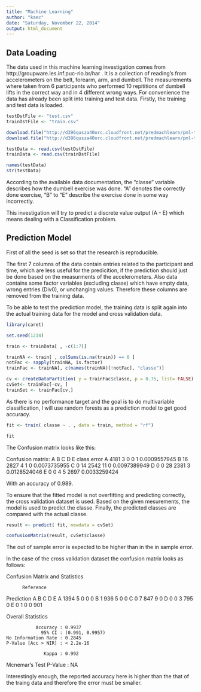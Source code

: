 ```yaml
---
title: "Machine Learning"
author: "kaec"
date: "Saturday, November 22, 2014"
output: html_document
---
```

## Data Loading
The data used in this machine learning investigation comes from http://groupware.les.inf.puc-rio.br/har . It is a collection of reading's from accelerometers on the belt, forearm, arm, and dumbell. The measurements where taken from 6 participants who performed 10 repititions of dumbell lifts in the correct way and in 4 different wrong ways.
For convenience the data has already been split into training and test data. Firstly, the training and test data is loaded.

```r
testDstFile <- "test.csv"
trainDstFile <- "train.csv"

download.file("http://d396qusza40orc.cloudfront.net/predmachlearn/pml-testing.csv", testDstFile)
download.file("http://d396qusza40orc.cloudfront.net/predmachlearn/pml-training.csv", trainDstFile)

testData <- read.csv(testDstFile)
trainData <- read.csv(trainDstFile)

names(testData)
str(testData)
```

According to the available data documentation, the "classe" variable describes how the dumbell exercise was done. "A" denotes the correctly done exercise, "B" to "E" describe the exercise done in some way incorrectly. 

This investigation will try to predict a discrete value output (A - E) which means dealing with a Classification problem.

## Prediction Model
First of all the seed is set so that the research is reproducible. 

The first 7 columns of the data contain entries related to the participant and time, which are less useful for the predicition, if the prediction should just be done based on the measurments of the accelerometers. 
Also data contains some factor variables (excluding classe) which have empty data, wrong entries (Div0), or unchanging values. Therefore these columns are removed from the training data. 

To be able to test the prediction model, the training data is split again into the actual training data for the model and cross validation data. 

```r
library(caret)

set.seed(1234)

train <- trainData[ , -c(1:7)]

trainNA <- train[ , colSums(is.na(train)) == 0 ]
notFac <- sapply(trainNA, is.factor)
trainFac <- trainNA[, c(names(trainNA)[!notFac], "classe")]

cv <- createDataPartition( y = trainFac$classe, p = 0.75, list= FALSE)
cvSet<- trainFac[-cv, ]
trainSet <- trainFac[cv,]
```

As there is no performance target and the goal is to do multivariable classification, I will use random forests as a prediction model to get good accuracy. 

```r
fit <- train( classe ~ . , data = train, method = "rf")

fit
```

The Confusion matrix looks like this:

Confusion matrix:
     A    B    C    D    E  class.error
A 4181    3    0    0    1 0.0009557945
B   16 2827    4    1    0 0.0073735955
C    0   14 2542   11    0 0.0097389949
D    0    0   28 2381    3 0.0128524046
E    0    0    4    5 2697 0.0033259424

With an accuracy of 0.989. 

To ensure that the fitted model is not overfitting and predicting correctly, the cross validation dataset is used. Based on the given mesurements, the model is used to predict the classe. Finally, the predicted classes are compared with the actual classe. 
```r
result <- predict( fit, newdata = cvSet)

confusionMatrix(result, cvSet$classe)
```

The out of sample error is expected to be higher than in the in sample error. 

In the case of the cross validation dataset the confusion matrix looks as follows:


Confusion Matrix and Statistics

          Reference
Prediction    A    B    C    D    E
         A 1394    5    0    0    0
         B    1  936    5    0    0
         C    0    7  847    9    0
         D    0    0    3  795    0
         E    0    1    0    0  901

Overall Statistics
                                         
               Accuracy : 0.9937         
                 95% CI : (0.991, 0.9957)
    No Information Rate : 0.2845         
    P-Value [Acc > NIR] : < 2.2e-16      
                                         
                  Kappa : 0.992          
 Mcnemar's Test P-Value : NA  

Interestingly enough, the reported accuracy here is higher than the that of the traing data and therefore the error must be smaller. 

